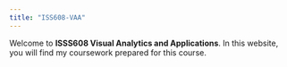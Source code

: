 ```yaml
---
title: "ISS608-VAA"
---
```


Welcome to **ISSS608 Visual Analytics and Applications**. In this website, you will find my coursework prepared for this course.